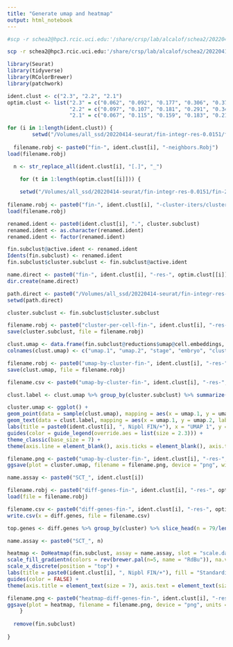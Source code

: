 ```yaml
---
title: "Generate umap and heatmap"
output: html_notebook
---
```


```bash
#scp -r schea2@hpc3.rcic.uci.edu:'/share/crsp/lab/alcalof/schea2/20220414-seurat/fin-integr-res-0.0151/fin-2-res-0.042/fin-2.*-neighbors.Robj' /Volumes/all_ssd/20220414-seurat/fin-integr-res-0.0151/fin-2-res-0.042

scp -r schea2@hpc3.rcic.uci.edu:'/share/crsp/lab/alcalof/schea2/20220414-seurat/fin-integr-res-0.0151/fin-2-res-0.042/fin-2.*-res-*' /Volumes/all_ssd/20220414-seurat/fin-integr-res-0.0151/fin-2-res-0.042
```

```r
library(Seurat)
library(tidyverse)
library(RColorBrewer)
library(patchwork)

ident.clust <- c("2.3", "2.2", "2.1")
optim.clust <- list("2.3" = c("0.062", "0.092", "0.177", "0.306", "0.374", "0.540"),
                    "2.2" = c("0.097", "0.107", "0.181", "0.291", "0.347"),
                    "2.1" = c("0.067", "0.115", "0.159", "0.183", "0.211", "0.381"))

for (i in 1:length(ident.clust)) {
        setwd("/Volumes/all_ssd/20220414-seurat/fin-integr-res-0.0151/fin-2-res-0.042")
  
  filename.robj <- paste0("fin-", ident.clust[i], "-neighbors.Robj")
load(filename.robj)

  n <- str_replace_all(ident.clust[i], "[.]", "_")

    for (t in 1:length(optim.clust[[i]])) {
    
    setwd("/Volumes/all_ssd/20220414-seurat/fin-integr-res-0.0151/fin-2-res-0.042")
    
filename.robj <- paste0("fin-", ident.clust[i], "-cluster-iters/cluster-per-cell-fin-", ident.clust[i], "-res-", optim.clust[[i]][t], ".Robj")
load(filename.robj)

renamed.ident <- paste0(ident.clust[i], ".", cluster.subclust)
renamed.ident <- as.character(renamed.ident)
renamed.ident <- factor(renamed.ident)

fin.subclust@active.ident <- renamed.ident
Idents(fin.subclust) <- renamed.ident
fin.subclust$cluster.subclust <- fin.subclust@active.ident

name.direct <- paste0("fin-", ident.clust[i], "-res-", optim.clust[[i]][t])
dir.create(name.direct)

path.direct <- paste0("/Volumes/all_ssd/20220414-seurat/fin-integr-res-0.0151/fin-2-res-0.042/", name.direct)
setwd(path.direct)

cluster.subclust <- fin.subclust$cluster.subclust

filename.robj <- paste0("cluster-per-cell-fin-", ident.clust[i], "-res-", optim.clust[[i]][t], ".Robj")
save(cluster.subclust, file = filename.robj)

clust.umap <- data.frame(fin.subclust@reductions$umap@cell.embeddings, fin.subclust$stage, fin.subclust$label.embryo, fin.subclust$cluster.subclust)
colnames(clust.umap) <- c("umap.1", "umap.2", "stage", "embryo", "cluster.subclust")

filename.robj <- paste0("umap-by-cluster-fin-", ident.clust[i], "-res-", optim.clust[[i]][t], ".Robj")
save(clust.umap, file = filename.robj)

filename.csv <- paste0("umap-by-cluster-fin-", ident.clust[i], "-res-", optim.clust[[i]][t], ".csv")

clust.label <- clust.umap %>% group_by(cluster.subclust) %>% summarize(umap.1 = median(umap.1), umap.2 = median(umap.2))

cluster.umap <- ggplot() +
geom_point(data = sample(clust.umap), mapping = aes(x = umap.1, y = umap.2, color = cluster.subclust), shape = 20, stroke = 0, size = 0.5) +
geom_text(data = clust.label, mapping = aes(x = umap.1, y = umap.2, label = cluster.subclust), size = 2.3) +
labs(title = paste0(ident.clust[i], ", Nipbl FIN/+"), x = "UMAP 1", y = "UMAP 2", color = "Cluster") +
guides(color = guide_legend(override.aes = list(size = 2.3))) +
theme_classic(base_size = 7) +
theme(axis.line = element_blank(), axis.ticks = element_blank(), axis.text = element_blank(), plot.title = element_text(hjust = 0.5, size = 7), legend.key.size = unit(7, "pt"))

filename.png <- paste0("umap-by-cluster-fin-", ident.clust[i], "-res-", optim.clust[[i]][t], ".png")
ggsave(plot = cluster.umap, filename = filename.png, device = "png", width = 3.5, height = 2.25, units = "in")

name.assay <- paste0("SCT_", ident.clust[i])

filename.robj <- paste0("diff-genes-fin-", ident.clust[i], "-res-", optim.clust[[i]][t], ".Robj")
load(file = filename.robj)

filename.csv <- paste0("diff-genes-fin-", ident.clust[i], "-res-", optim.clust[[i]][t], ".csv")
write.csv(x = diff.genes, file = filename.csv)

top.genes <- diff.genes %>% group_by(cluster) %>% slice_head(n = 79/length(levels(fin.subclust$cluster.subclust)))

name.assay <- paste0("SCT_", n)

heatmap <- DoHeatmap(fin.subclust, assay = name.assay, slot = "scale.data", features = as.vector(top.genes$gene), group.by = "ident", group.bar = TRUE, label = TRUE, size = 2.3, angle = 0, hjust = 0.5, draw.lines = TRUE) +
scale_fill_gradientn(colors = rev(brewer.pal(n=5, name = "RdBu")), na.value = "white") +
scale_x_discrete(position = "top") +
labs(title = paste0(ident.clust[i], ", Nipbl FIN/+"), fill = "Standardized\nLog1p UMI") +
guides(color = FALSE) +
theme(axis.title = element_text(size = 7), axis.text = element_text(size = 7), plot.title = element_text(hjust = 0.5, size = 7), legend.title = element_text(size = 7), legend.text = element_text(size = 7), legend.key.size = unit(7, "pt"))

filename.png <- paste0("heatmap-diff-genes-fin-", ident.clust[i], "-res-", optim.clust[[i]][t], ".png")
ggsave(plot = heatmap, filename = filename.png, device = "png", units = "in", width = 6.5, height = 9)
    }
  
  remove(fin.subclust)
  
}

```

